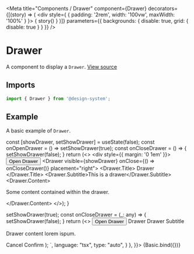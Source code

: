
<Meta
  title="Components / Drawer"
  component={Drawer}
  decorators={[(story) => (
    <div style={ { padding: '2rem', width: '100vw', maxWidth: '100%' } }>
      { story() }
    </div>
  )]}
  parameters={{ backgrounds: { disable: true, grid: { disable: true } } }}
/>

# Drawer

A component to display a `Drawer`.
[View source](https://github.com/actarian/design-system/tree/main/src/ui/components/drawer)

## Imports

```js
import { Drawer } from '@design-system';
```

## Example

A basic example of `Drawer`.

  const [showDrawer, setShowDrawer] = useState(false);
  const onOpenDrawer = () => setShowDrawer(true);
  const onCloseDrawer = () => {
    setShowDrawer(false);
  }
  return (<>
    <div style={{ margin: '0 1em' }}>
      <Button variant="default" marginBottom="1rem" onClick={onOpenDrawer}>Open Drawer</Button>
      <Drawer visible={showDrawer} onClose={() => onCloseDrawer()} placement="right">
        <Drawer.Title>
          <Text size="8" fontWeight="700">Drawer</Text>
        </Drawer.Title>
        <Drawer.Subtitle>This is a drawer</Drawer.Subtitle>
        <Drawer.Content>
          <p>Some content contained within the drawer.</p>
        </Drawer.Content>
      </Drawer>
    </div>
  </>);
}

<Canvas>
  <Story name="basic" args={{ type: 'default' }} parameters={{
    docs: {
      source: {
        code: `
  const [showDrawer, setShowDrawer] = useState(false);
  const onOpenDrawer = () => setShowDrawer(true);
  const onCloseDrawer = (_: any) => {
    setShowDrawer(false);
  }
  return (<>
      <Button variant="default" marginBottom="1rem" onClick={onOpenDrawer}>Open Drawer</Button>
      <Drawer width="30rem" visible={showDrawer} onClose={onCloseDrawer}>
        <Drawer.Title>
          <Text size="8" fontWeight="700">Drawer</Text>
        </Drawer.Title>
        <Drawer.Subtitle>Drawer Subtitle</Drawer.Subtitle>
        <Drawer.Content>
          <p>Drawer content lorem ispum.</p>
        </Drawer.Content>
        <Drawer.Button passive onClick={onCloseDrawer}>Cancel</Drawer.Button>
        <Drawer.Button>Confirm</Drawer.Button>
      </Drawer>
  </>);
        `,
        language: "tsx",
        type: "auto",
      }
    },
  }}>
    {Basic.bind({})}
  </Story>
</Canvas>
